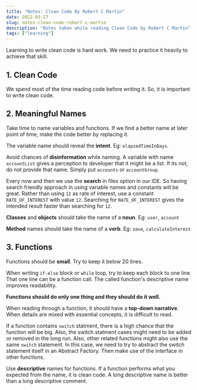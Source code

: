 ```yaml
---
title: "Notes: Clean Code By Robert C Martin"
date: 2022-03-27
slug: notes-clean-code-robert-c-martin
description: "Notes taken while reading Clean Code by Robert C Martin"
tags: ["learning"]
---
```


Learning to write clean code is hard work. We need to practice it heavily to achieve that skill.

## 1. Clean Code

We spend most of the time reading code before writing it. So, it is important to write clean code.

## 2. Meaningful Names

Take time to name variables and functions. If we find a better name at later point of time, make the code better by replacing it.

The variable name should reveal the **intent**. Eg: `elapsedTimeInDays`.

Avoid chances of **disinformation** while naming. A variable with name `accountList` gives a perception to developer that it might be a list. If its not, do not provide that name. Simply put `accounts` or `accountGroup`.

Every now and then we use the **search** in files option in our IDE. So having search friendly approach in using variable names and constants will be great. Rather than using `12` as rate of interest, use a constant `RATE_OF_INTEREST` with value `12`. Searching for `RATE_OF_INTEREST` gives the intended result faster than searching for `12`.

**Classes** and **objects** should take the name of a **noun**. Eg: `user`, `account`

**Method** names should take the name of a **verb**. Eg: `save`, `calculateInterest`

## 3. Functions

Functions should be **small**. Try to keep it below 20 lines.

When writing `if-else` block or `while` loop, try to keep each block to one line. That one line can be a function call. The called function's descriptive name improves readability.

**Functions should do only one thing and they should do it well.**

When reading through a function, it should have a **top-down narrative**. When details are mixed with essential concepts, it is difficult to read.

If a function contains `switch` statment, there is a high chance that the function will be big. Also, the switch statment cases might need to be added or removed in the long run. Also, other related functions might also use the same `switch` statement. In this case, we need to try to abstract the switch statement itself in an Abstract Factory. Then make use of the interface in other functions.

Use **descriptive** names for functions. If a function performs what you expected from the name, it is clean code. A long descriptive name is better than a long descriptive comment.

